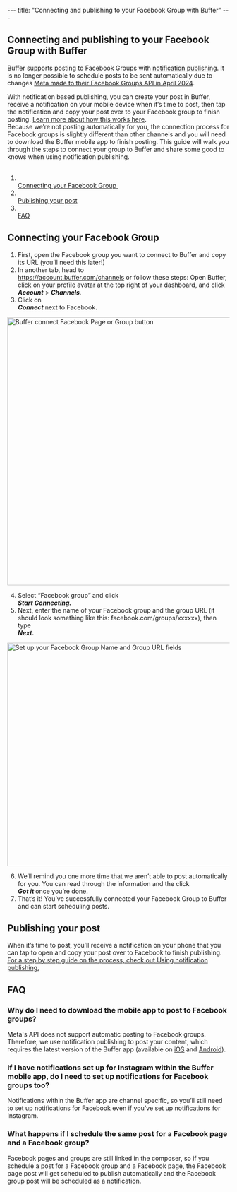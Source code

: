 --- title: "Connecting and publishing to your Facebook Group with Buffer" --- <article id="fullArticle"> <h1 class="title">Connecting and publishing to your Facebook Group with Buffer</h1> <a href="javascript:window.print()" class="printArticle" title="Print this article" aria-label="Print this Article"><i class="icon-print"></i></a> <div class="callout-red"> <p>Buffer supports posting to Facebook Groups with <a href="https://support.buffer.com//support.buffer.com/article/658-using-notification-publishing" target="_self">notification publishing</a>. It is no longer possible to schedule posts to be sent automatically due to changes <a href="https://developers.facebook.com/docs/graph-api/changelog/version19.0" target="_blank">Meta made to their Facebook Groups API in April 2024</a>.</p> </div> <div> With notification based publishing, you can create your post in Buffer, receive a notification on your mobile device when it’s time to post, then tap the notification and copy your post over to your Facebook group to finish posting. <a href="https://support.buffer.com//support.buffer.com/article/658-using-instagram-reminders" target="_blank" rel="noreferrer nofollow noopener">Learn more about how this works here</a>. </div> <div> Because we’re not posting automatically for you, the connection process for Facebook groups is slightly different than other channels and you will need to download the Buffer mobile app to finish posting. This guide will walk you through the steps to connect your group to Buffer and share some good to knows when using notification publishing.&nbsp; </div><br /> <ol> <li></li><a href="#Connecting-your-Facebook-Group-6hToH">Connecting your Facebook Group&nbsp;</a></li> <li></li><a href="#Publishing-your-post-Hr-tT">Publishing your post</a></li> <li></li><a href="#FAQ-ag9wn" target="_blank">FAQ</a></li> </ol> <h2 id="Connecting-your-Facebook-Group-6hToH">Connecting your Facebook Group</h2> <ol> <li>First, open the Facebook group you want to connect to Buffer and copy its URL (you’ll need this later!)&nbsp;</li> <li>In another tab, head to </li><a href="https://account.buffer.com/channels" target="_blank" rel="noreferrer nofollow noopener">https://account.buffer.com/channels</a> or follow these steps: Open Buffer, click on your profile avatar at the top right of your dashboard, and click <b><i>Account</i></b> &gt; <b><i>Channels</i></b><i>.</i></li> <li>Click on </li><b><i>Connect </i></b>next to Facebook<b>.&nbsp;</b></li> </ol> <img src="//d33v4339jhl8k0.cloudfront.net/docs/assets/64cb6cf86d4a3e191f237e66/images/67e2d1670667114ad3f025cb/file-4GG51qdEZ4.jpg" alt="Buffer connect Facebook Page or Group button" style="width: 607px; " /> <ol start="4"> <li>Select “Facebook group” and click </li><b><i>Start Connecting.</i></b></li> <li>Next, enter the name of your Facebook group and the group URL (it should look something like this: facebook.com/groups/xxxxxx), then type </li><b><i>Next.&nbsp;</i></b></li> </ol> <img src="//d33v4339jhl8k0.cloudfront.net/docs/assets/64cb6cf86d4a3e191f237e66/images/662144b4b7e8fb2dd0e7c936/file-uwXMhsIzb2.jpg" alt="Set up your Facebook Group Name and Group URL fields" style="width: 505.99px; " /> <ol start="6"> <li>We’ll remind you one more time that we aren’t able to post automatically for you. You can read through the information and the click </li><b><i>Got it </i></b>once you’re done.&nbsp;</li> <li>That’s it! You’ve successfully connected your Facebook Group to Buffer and can start scheduling posts.&nbsp;</li> </ol> <h2 id="Publishing-your-post-Hr-tT">Publishing your post</h2> <div> When it’s time to post, you’ll receive a notification on your phone that you can tap to open and copy your post over to Facebook to finish publishing. <a href="https://support.buffer.com//support.buffer.com/article/658-using-instagram-reminders#h_01H3WQW1WRMT8XGVRAYAA4PDD9" target="_blank" rel="noreferrer nofollow noopener">For a step by step guide on the process, check out Using notification publishing.</a> </div> <h2 id="FAQ-ag9wn">FAQ</h2> <h3>Why do I need to download the mobile app to post to Facebook groups?</h3> <p>Meta's API does not support automatic posting to Facebook groups. Therefore, we use notification publishing to post your content, which requires the latest version of the Buffer app (available on <a href="https://apps.apple.com/us/app/buffer-plan-schedule-posts/id490474324" target="_blank" rel="noreferrer nofollow noopener">iOS</a> and <a href="https://play.google.com/store/apps/details?id=org.buffer.android" target="_blank" rel="noreferrer nofollow noopener">Android</a>).</p> <h3>If I have notifications set up for Instagram within the Buffer mobile app, do I need to set up notifications for Facebook groups too?</h3> <p>Notifications within the Buffer app are channel specific, so you’ll still need to set up notifications for Facebook even if you’ve set up notifications for Instagram.&nbsp;</p> <h3>What happens if I schedule the same post for a Facebook page and a Facebook group?</h3> <p>Facebook pages and groups are still linked in the composer, so if you schedule a post for a Facebook group and a Facebook page, the Facebook page post will get scheduled to publish automatically and the Facebook group post will be scheduled as a notification.&nbsp;</p> </article> 